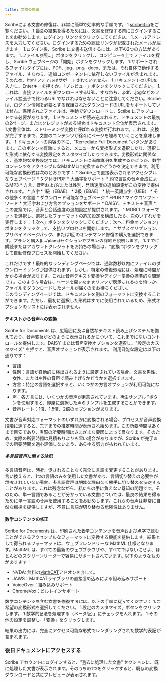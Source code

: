 ```yaml
---
title: 文書の修復
---
```



Scribeによる文書の修復は、非常に簡単で効率的な手順です。
1.[scribeit.io](https://scribeit.io)をご覧ください。
1.最良の結果を得るためには、文書を修復する前にログインすることをお勧めします。ログイン」リンクをクリックしてください。
    1.メールアドレスを入力してください。ログインするための認証リンクが記載されたメールが届きます。
1.ログイン後、Scribe に文書を送信するには、以下の2つの方法があります。
    1.ファイル参照...」ボタンをクリックし、コンピュータ上でファイルを探し、Scribe ウェブページの「開始」ボタンをクリックします。
        1.サポートされるファイルタイプには、PDF、jpg、png、docx、または、それ自体で動作するファイル、すなわち、追加コンポーネントに依存しないファイルが含まれます。そのため、html ファイルはサポートされていません。
    1.ドキュメントのURLを入力し、Enterキーを押すか、「プレビュー」ボタンをクリックしてください。
        1.これは、直接ファイルをダウンロードするURL、すなわち、.pdf、.jpgなどのファイル拡張子で終わるURLでなければならないことに注意してください。Scribeは、ログイン情報を必要とする保護されたダウンロードのURLをサポートしていません。保護されたファイルは、手動でダウンロードし、Scribe にアップロードする必要があります。
1.ドキュメントが読み込まれると、ドキュメントの最初の2ページ、またはクレジットがある場合はドキュメント全体が表示されます。
    1.文書全体は、ストリーミング変換と呼ばれる変換が行われます。これは、変換が完了するまで、文書のコンテンツが徐々にページを埋めていくことを意味します。
1.ドキュメントの内容の下に、"Remediate Full Document "ボタンがあります。このボタンを有効にすると、メニューから変換形式を選択したり、選択した形式に依存する変換設定をカスタマイズしたりできます。変換形式に関係なく、基本的な変換設定では、ドキュメントに画像説明を生成するかどうか、数学コンテンツをアクセシブルなMathMLに変換するかどうかを決定できます。利用可能な変換形式は次のとおりです：
    * Scribe上で直接表示されるアクセシブルなウェブページ
    * タグ付きPDF
        * 大活字をサポート
    * 約12言語の音声合成によるMP3
        * 方言、音声および/または性別、発話速度の追加設定がこの変換で提供されます。
    * 点字
        * 1級（EBAE）
        * 2級（EBAE）
        * 統一英語点字（UEB）
        * その他多くの言語
    * ダウンロード可能なウェブページ
    * EPUB
    * マイクロソフト・ワード
        * 大活字および方言オプションをサポート
    * DAISY、テキスト＋音声
        * この変換では、音声と会話速度の追加設定が提供されます。
    * MOBI
1.フォーマットを選択し、選択したフォーマットの追加設定を構成したら、次のいずれかを実行します：
    1.次へ」ボタンをクリックしてください：次へ：料金オプション」ボタンをクリックして、支払いプロセスを開始します。
        * サブスクリプション、プリペイドページパック、または1回のオンデマンド修復の購入を選択できます。プランと購入](.../plans)セクションでプランの詳細を説明します。
    1.すでに購読またはアカウントクレジットをお持ちの場合は、"変換 "ボタンをクリックして自動修復プロセスを開始してください。 

これだけです！最終的なランディングページでは、通常数秒以内にファイルのダウンロードリンクが提供されます。しかし、特定の修復処理には、処理に時間がかかる場合があります。これは音声テキスト変換やデイジー変換の標準的な問題です。このような場合は、ページを開いたままリンクが表示されるのを待つか、ファイルをダウンロードしたメールが届くのをお待ちください。  
このランディングページでは、ドキュメントを別のフォーマットに変換することができます。ただし、最初に選択した形式はすでに使用されているため、形式オプションのリストには表示されません。

#### テキストから音声への変換

Scribe for Documents は、広範囲に及ぶ自然なテキスト読み上げシステムを備えており、音声変換がどのように表示されるかについて、これまでにないコントロールを提供します。DAISY または音声変換オプションを選択し、"設定のカスタマイズ" を押すと、音声オプションが表示されます。
利用可能な設定は以下の通りです：
* 言語
* 性別：言語が自動的に検出されるように設定されている場合、文書を男性、女性、または中性の音声で読み上げるかどうかを選択できます。
* 方言：特定の言語を選択すると、いくつかの方言オプションが利用可能になります。
* 声：各方言には、いくつかの音声が用意されています。再生サンプル "ボタンを使用すると、即座に選択した声のサンプルを生成することができます。
* 音声レート：1倍、1.5倍、2倍のオプションがあります。

文書が音声対応フォーマットのいずれかに変換される場合、プロセスが音声変換段階に達すると、完了までの推定時間が表示され始めます。この所要時間はあくまで目安であり、実際の所要時間はさまざまな要因によって異なります。そのため、実際の所要時間は見積もりよりも早い場合がありますが、Scribe が完了までの所要時間を過小評価しないよう、あらゆる努力が払われています。

##### 多言語音声に関する注記

多言語音声は、時折、促されることなく完全に言語を変更することがあります。言い換えると、1つの言語のみを使用した文書があり、言語切り替えの必要性が示唆されていない場合、多言語音声は明確な理由なく勝手に切り替えを決定することがあります。これは残念ながら、私たちの手に負えない既知の問題です。そのため、単一言語であることが分かっている文書については、最良の結果を得るために単一言語の音声を使用することをお勧めします。これらの音声は非常に自然な抑揚を提供しますが、不意に言語が切り替わる危険性はありません。

#### 数学コンテンツの修正

Scribe for Documents は、印刷された数学コンテンツを音声および点字で読むことができるアクセシブルなフォーマットに変換する機能を提供します。結果として得られるフォーマットは、ウェブフレンドリーな MathML 仕様となります。MathML は、すべての最新のウェブブラウザや、すべてではないにせよ、ほとんどのスクリーンリーダーで容易にサポートされています。以下のようなものがあります：
* NVDA: 無料の[MathCAT](https://addons.nvda-project.org/addons/MathCAT.en.html)アドオンを介して。
* JAWS：MathCATライブラリの直接埋め込みによる組み込みサポート
* VoiceOver：組み込みサポート
* ChromeVox：ビルトインサポート

数学コンテンツを含む文書を修復するには、以下の手順に従ってください：
1.ご希望の変換形式を選択してください。
1.設定のカスタマイズ」ボタンをクリックします。
1.数学的記法を処理する（ベータ版）」にチェックを入れます。
1.その他の設定を調整し、「変換」をクリックします。

結果の出力には、完全にアクセス可能な形式でレンダリングされた数学的表記が含まれます。

### 後日ドキュメントにアクセスする

Scribe アカウントにログインすると、"過去に処理した文書" セクションに、既に処理した文書が表示されます。そのうちの1つをクリックすると、既存の変換ダウンロードと共にプレビューが表示されます。